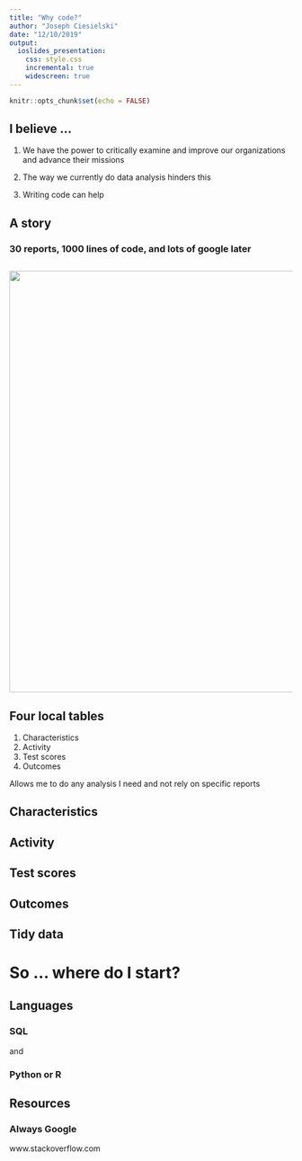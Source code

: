 ```yaml
---
title: "Why code?"
author: "Joseph Ciesielski"
date: "12/10/2019"
output: 
  ioslides_presentation:
    css: style.css
    incremental: true
    widescreen: true
---
```


```r
knitr::opts_chunk$set(echo = FALSE)
```

## I believe ...

1. We have the power to critically examine and improve our organizations and advance their missions

2. The way we currently do data analysis hinders this

3. Writing code can help

## A story

### 30 reports, 1000 lines of code, and lots of google later

##

<div class="centered">
<img src="xkcd.png" width = "750"/>
</div>

## Four local tables

1. Characteristics
2. Activity
3. Test scores
4. Outcomes

Allows me to do any analysis I need and not rely on specific reports

## Characteristics

## Activity

## Test scores

## Outcomes

## Tidy data


# So ... where do I start?

## Languages

<div class="centered">
### SQL 

and 

### Python or R
</div>

## Resources

### Always Google

www.stackoverflow.com



